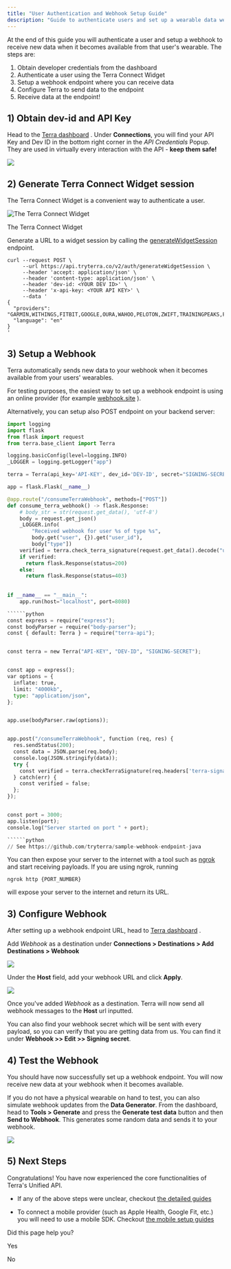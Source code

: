 ```yaml
---
title: "User Authentication and Webhook Setup Guide"
description: "Guide to authenticate users and set up a wearable data webhook"
---
```

At the end of this guide you will authenticate a user and setup a webhook to receive new data when it becomes available from that user's wearable. The steps are:

1.  Obtain developer credentials from the dashboard
2.  Authenticate a user using the Terra Connect Widget
3.  Setup a webhook endpoint where you can receive data
4.  Configure Terra to send data to the endpoint
5.  Receive data at the endpoint!

## 1) Obtain dev-id and API Key

Head to the [Terra dashboard](https://dashboard.tryterra.co)
. Under **Connections**, you will find your API Key and Dev ID in the bottom right corner in the _API Credentials_ Popup. They are used in virtually every interaction with the API - **keep them safe!**

![](https://files.readme.io/88cadbf-image.png)

## 2) Generate Terra Connect Widget session

The Terra Connect Widget is a convenient way to authenticate a user.

![The Terra Connect Widget](https://files.readme.io/e51ec9e-image.png)

The Terra Connect Widget

Generate a URL to a widget session by calling the [generateWidgetSession](/reference/generate-widget-session)
 endpoint.

```curl
curl --request POST \
     --url https://api.tryterra.co/v2/auth/generateWidgetSession \
     --header 'accept: application/json' \
     --header 'content-type: application/json' \
     --header 'dev-id: <YOUR DEV ID>' \
     --header 'x-api-key: <YOUR API KEY>' \
     --data '
{
  "providers": "GARMIN,WITHINGS,FITBIT,GOOGLE,OURA,WAHOO,PELOTON,ZWIFT,TRAININGPEAKS,FREESTYLELIBRE,DEXCOM,COROS,HUAWEI,OMRON,RENPHO,POLAR,SUUNTO,EIGHT,APPLE,CONCEPT2,WHOOP,IFIT,TEMPO,CRONOMETER,FATSECRET,NUTRACHECK,UNDERARMOUR",
  "language": "en"
}
'

```

## 3) Setup a Webhook

Terra automatically sends new data to your webhook when it becomes available from your users' wearables.

For testing purposes, the easiest way to set up a webhook endpoint is using an online provider (for example [webhook.site](https://webhook.site)
).

Alternatively, you can setup also POST endpoint on your backend server:

```python
import logging
import flask
from flask import request
from terra.base_client import Terra

logging.basicConfig(level=logging.INFO)
_LOGGER = logging.getLogger("app")

terra = Terra(api_key='API-KEY', dev_id='DEV-ID', secret="SIGNING-SECRET")

app = flask.Flask(__name__)

@app.route("/consumeTerraWebhook", methods=["POST"])
def consume_terra_webhook() -> flask.Response:
    # body_str = str(request.get_data(), 'utf-8')
    body = request.get_json()
    _LOGGER.info(
        "Received webhook for user %s of type %s",
        body.get("user", {}).get("user_id"),
        body["type"])
    verified = terra.check_terra_signature(request.get_data().decode("utf-8"), request.headers['terra-signature'])
    if verified:
      return flask.Response(status=200)
    else:
      return flask.Response(status=403)
    
    
if __name__ == "__main__":
    app.run(host="localhost", port=8080)

``````python
const express = require("express");
const bodyParser = require("body-parser");
const { default: Terra } = require("terra-api");


const terra = new Terra("API-KEY", "DEV-ID", "SIGNING-SECRET");


const app = express();
var options = {
  inflate: true,
  limit: "4000kb",
  type: "application/json",
};


app.use(bodyParser.raw(options));


app.post("/consumeTerraWebhook", function (req, res) {
  res.sendStatus(200);
  const data = JSON.parse(req.body);
  console.log(JSON.stringify(data));
  try {
    const verified = terra.checkTerraSignature(req.headers['terra-signature'], req.body);
  } catch(err) {
    const verified = false;
  };
});


const port = 3000;
app.listen(port);
console.log("Server started on port " + port);

``````python
// See https://github.com/tryterra/sample-webhook-endpoint-java

```

You can then expose your server to the internet with a tool such as [ngrok](https://ngrok.com/)
 and start receiving payloads. If you are using ngrok, running

`ngrok http {PORT_NUMBER}`

will expose your server to the internet and return its URL.

## 3) Configure Webhook

After setting up a webhook endpoint URL, head to [Terra dashboard](https://dashboard.tryterra.co/terraapi/customise)
.

Add _Webhook_ as a destination under **Connections > Destinations > Add Destinations > Webhook**

![](https://files.readme.io/7fa882b-Screenshot_2023-12-05_at_10.34.56.png)

Under the **Host** field, add your webhook URL and click **Apply**.

![](https://files.readme.io/d52ed9a-Screenshot_2023-12-05_at_10.38.30.png)

Once you've added _Webhook_ as a destination. Terra will now send all webhook messages to the **Host** url inputted.

You can also find your webhook secret which will be sent with every payload, so you can verify that you are getting data from us. You can find it under **Webhook >> Edit >> Signing secret**.

## 4) Test the Webhook

You should have now successfully set up a webhook endpoint. You will now receive new data at your webhook when it becomes available.

If you do not have a physical wearable on hand to test, you can also simulate webhook updates from the **Data Generator**. From the dashboard, head to **Tools > Generate** and press the **Generate test data** button and then **Send to Webhook**. This generates some random data and sends it to your webhook.

![](https://files.readme.io/cae6d1d-Screenshot_2023-12-05_at_10.11.42.png)

## 5) Next Steps

Congratulations! You have now experienced the core functionalities of Terra's Unified API.

*   If any of the above steps were unclear, checkout [the detailed guides](/docs/api-setup)
    
*   To connect a mobile provider (such as Apple Health, Google Fit, etc.) you will need to use a mobile SDK. Checkout [the mobile setup guides](/docs/mobile-setup)
    

Did this page help you?

Yes

No